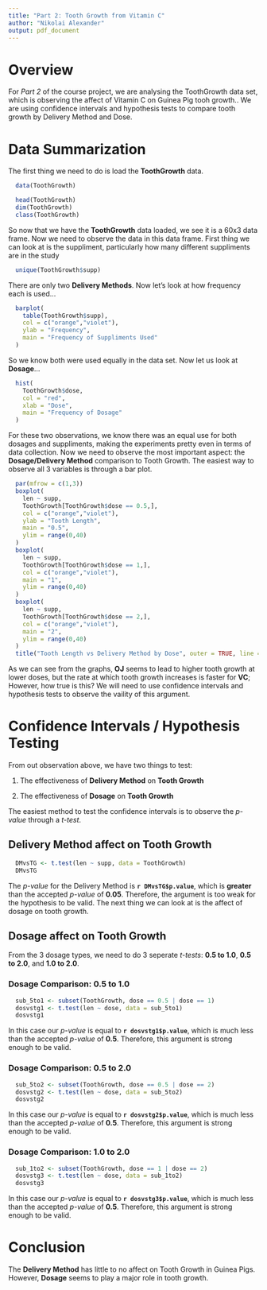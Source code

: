 ```yaml
---
title: "Part 2: Tooth Growth from Vitamin C"
author: "Nikolai Alexander"
output: pdf_document
---
```


# Overview
  For *Part 2* of the course project, we are analysing the ToothGrowth data set, which is observing the affect of Vitamin C on Guinea Pig tooh growth.. We are using confidence intervals and hypothesis tests to compare tooth growth by Delivery Method and Dose.
  
# Data Summarization
  The first thing we need to do is load the **ToothGrowth** data.
  
```r
  data(ToothGrowth)

  head(ToothGrowth)
  dim(ToothGrowth)
  class(ToothGrowth)
```

  So now that we have the **ToothGrowth** data loaded, we see it is  a 60x3 data frame. Now we need to observe the data in this data frame. First thing we can look at is the suppliment, particularly how many different suppliments are in the study

```r
  unique(ToothGrowth$supp)
```

  There are only two **Delivery Methods**. Now let's look at how frequency each is used...
  
```r
  barplot(
    table(ToothGrowth$supp),
    col = c("orange","violet"),
    ylab = "Frequency",
    main = "Frequency of Suppliments Used"
  )
```

So we know both were used equally in the data set. Now let us look at **Dosage**...

```r
  hist(
    ToothGrowth$dose,
    col = "red",
    xlab = "Dose",
    main = "Frequency of Dosage"
  )
```

  For these two observations, we know there was an equal use for both dosages and suppliments, making the experiments pretty even in terms of data collection.
  Now we need to observe the most important aspect: the **Dosage/Delivery Method** comparison to Tooth Growth. The easiest way to observe all 3 variables is through a bar plot.
  
```r
  par(mfrow = c(1,3))
  boxplot(
    len ~ supp,
    ToothGrowth[ToothGrowth$dose == 0.5,],
    col = c("orange","violet"),
    ylab = "Tooth Length",
    main = "0.5",
    ylim = range(0,40)
  )
  boxplot(
    len ~ supp,
    ToothGrowth[ToothGrowth$dose == 1,],
    col = c("orange","violet"),
    main = "1",
    ylim = range(0,40)
  )
  boxplot(
    len ~ supp,
    ToothGrowth[ToothGrowth$dose == 2,],
    col = c("orange","violet"),
    main = "2",
    ylim = range(0,40)
  )
  title("Tooth Length vs Delivery Method by Dose", outer = TRUE, line = -1)
```

As we can see from the graphs, **OJ** seems to lead to higher tooth growth at lower doses, but the rate at which tooth growth increases is faster for **VC**; However, how true is this? We will need to use confidence intervals and hypothesis tests to observe the vaility of this argument.

# Confidence Intervals / Hypothesis Testing

From out observation above, we have two things to test:

  1. The effectiveness of **Delivery Method** on **Tooth Growth**

  2. The effectiveness of **Dosage** on **Tooth Growth**

The easiest method to test the confidence intervals is to observe the *p-value* through a *t-test*.

## Delivery Method affect on Tooth Growth

```r
  DMvsTG <- t.test(len ~ supp, data = ToothGrowth)
  DMvsTG
```

The *p-value* for the Delivery Method is **`r DMvsTG$p.value`**, which is **greater** than the accepted *p-value* of **0.05**. Therefore, the argument is too weak for the hypothesis to be valid. The next thing we can look at is the affect of dosage on tooth growth.

## Dosage affect on Tooth Growth

From the 3 dosage types, we need to do 3 seperate *t-tests*: **0.5 to 1.0**, **0.5 to 2.0**, and **1.0 to 2.0**.

### Dosage Comparison: 0.5 to 1.0
```r
  sub_5to1 <- subset(ToothGrowth, dose == 0.5 | dose == 1)
  dosvstg1 <- t.test(len ~ dose, data = sub_5to1)
  dosvstg1
```

In this case our *p-value* is equal to **`r dosvstg1$p.value`**, which is much less than the accepted *p-value* of **0.5**. Therefore, this argument is strong enough to be valid.

### Dosage Comparison: 0.5 to 2.0
```r
  sub_5to2 <- subset(ToothGrowth, dose == 0.5 | dose == 2)
  dosvstg2 <- t.test(len ~ dose, data = sub_5to2)
  dosvstg2
```

In this case our *p-value* is equal to **`r dosvstg2$p.value`**, which is much less than the accepted *p-value* of **0.5**. Therefore, this argument is strong enough to be valid.

### Dosage Comparison: 1.0 to 2.0
```r
  sub_1to2 <- subset(ToothGrowth, dose == 1 | dose == 2)
  dosvstg3 <- t.test(len ~ dose, data = sub_1to2)
  dosvstg3
```

In this case our *p-value* is equal to **`r dosvstg3$p.value`**, which is much less than the accepted *p-value* of **0.5**. Therefore, this argument is strong enough to be valid.

# Conclusion
  The **Delivery Method** has little to no affect on Tooth Growth in Guinea Pigs. However, **Dosage** seems to play a major role in tooth growth.
  